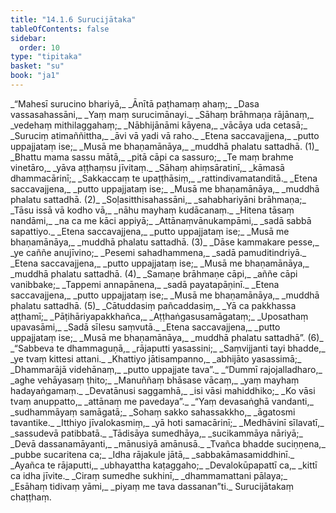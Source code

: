 ```yaml
---
title: "14.1.6 Surucijātaka"
tableOfContents: false
sidebar:
  order: 10
type: "tipitaka"
basket: "su"
book: "ja1"
---
```



<DynamicBreadcrumb />

<Division number="102" book="ja1" bookNo="22" page="150">

<Paragraph number="2654" type="verses" book="ja1">
_“Mahesī surucino bhariyā,_  
_Ānītā paṭhamaṃ ahaṃ;_  
_Dasa vassasahassāni,_  
_Yaṃ maṃ surucimānayi._  

</Paragraph>

</Division>
<Division number="103" book="ja1" bookNo="22" page="150">

<Paragraph number="2655" type="verses" book="ja1">
_Sāhaṃ brāhmaṇa rājānaṃ,_  
_vedehaṃ mithilaggahaṃ;_  
_Nābhijānāmi kāyena,_  
_vācāya uda cetasā;_  
_Suruciṃ atimaññittha,_  
_āvi vā yadi vā raho._  

</Paragraph>

</Division>
<Division number="104" book="ja1" bookNo="22" page="150">

<Paragraph number="2656" type="verses" book="ja1">
_Etena saccavajjena,_  
_putto uppajjataṃ ise;_  
_Musā me bhaṇamānāya,_  
_muddhā phalatu sattadhā. (1)_  

</Paragraph>

</Division>
<Division number="105" book="ja1" bookNo="22" page="150">

<Paragraph number="2657" type="verses" book="ja1">
_Bhattu mama sassu mātā,_  
_pitā cāpi ca sassuro;_  
_Te maṃ brahme vinetāro,_  
_yāva aṭṭhaṃsu jīvitaṃ._  

</Paragraph>

</Division>
<Division number="106" book="ja1" bookNo="22" page="150">

<Paragraph number="2658" type="verses" book="ja1">
_Sāhaṃ ahiṃsāratinī,_  
_kāmasā dhammacārinī;_  
_Sakkaccaṃ te upaṭṭhāsiṃ,_  
_rattindivamatanditā._  

</Paragraph>

</Division>
<Division number="107" book="ja1" bookNo="22" page="150">

<Paragraph number="2659" type="verses" book="ja1">
_Etena saccavajjena,_  
_putto uppajjataṃ ise;_  
_Musā me bhaṇamānāya,_  
_muddhā phalatu sattadhā. (2)_  

</Paragraph>

</Division>
<Division number="108" book="ja1" bookNo="22" page="150">

<Paragraph number="2660" type="verses" book="ja1">
_Soḷasitthisahassāni,_  
_sahabhariyāni brāhmaṇa;_  
_Tāsu issā vā kodho vā,_  
_nāhu mayhaṃ kudācanaṃ._  

</Paragraph>

</Division>
<Division number="109" book="ja1" bookNo="22" page="150">

<Paragraph number="2661" type="verses" book="ja1">
_Hitena tāsaṃ nandāmi,_  
_na ca me kāci appiyā;_  
_Attānaṃvānukampāmi,_  
_sadā sabbā sapattiyo._  

</Paragraph>

</Division>
<Division number="110" book="ja1" bookNo="22" page="151">

<Paragraph number="2662" type="verses" book="ja1">
_Etena saccavajjena,_  
_putto uppajjataṃ ise;_  
_Musā me bhaṇamānāya,_  
_muddhā phalatu sattadhā. (3)_  

</Paragraph>

</Division>
<Division number="111" book="ja1" bookNo="22" page="151">

<Paragraph number="2663" type="verses" book="ja1">
_Dāse kammakare pesse,_  
_ye caññe anujīvino;_  
_Pesemi sahadhammena,_  
_sadā pamuditindriyā._  

</Paragraph>

</Division>
<Division number="112" book="ja1" bookNo="22" page="151">

<Paragraph number="2664" type="verses" book="ja1">
_Etena saccavajjena,_  
_putto uppajjataṃ ise;_  
_Musā me bhaṇamānāya,_  
_muddhā phalatu sattadhā. (4)_  

</Paragraph>

</Division>
<Division number="113" book="ja1" bookNo="22" page="151">

<Paragraph number="2665" type="verses" book="ja1">
_Samaṇe brāhmaṇe cāpi,_  
_aññe cāpi vanibbake;_  
_Tappemi annapānena,_  
_sadā payatapāṇinī._  

</Paragraph>

</Division>
<Division number="114" book="ja1" bookNo="22" page="151">

<Paragraph number="2666" type="verses" book="ja1">
_Etena saccavajjena,_  
_putto uppajjataṃ ise;_  
_Musā me bhaṇamānāya,_  
_muddhā phalatu sattadhā. (5)_  

</Paragraph>

</Division>
<Division number="115" book="ja1" bookNo="22" page="151">

<Paragraph number="2667" type="verses" book="ja1">
_Cātuddasiṃ pañcaddasiṃ,_  
_Yā ca pakkhassa aṭṭhamī;_  
_Pāṭihāriyapakkhañca,_  
_Aṭṭhaṅgasusamāgataṃ;_  
_Uposathaṃ upavasāmi,_  
_Sadā sīlesu saṃvutā._  

</Paragraph>

</Division>
<Division number="116" book="ja1" bookNo="22" page="152">

<Paragraph number="2668" type="verses" book="ja1">
_Etena saccavajjena,_  
_putto uppajjataṃ ise;_  
_Musā me bhaṇamānāya,_  
_muddhā phalatu sattadhā”. (6)_  

</Paragraph>

</Division>
<Division number="117" book="ja1" bookNo="22" page="152">

<Paragraph number="2669" type="verses" book="ja1">
_“Sabbeva te dhammaguṇā,_  
_rājaputti yasassini;_  
_Saṃvijjanti tayi bhadde,_  
_ye tvaṃ kittesi attani._  

</Paragraph>

</Division>
<Division number="118" book="ja1" bookNo="22" page="152">

<Paragraph number="2670" type="verses" book="ja1">
_Khattiyo jātisampanno,_  
_abhijāto yasassimā;_  
_Dhammarājā videhānaṃ,_  
_putto uppajjate tava”._  

</Paragraph>

</Division>
<Division number="119" book="ja1" bookNo="22" page="152">

<Paragraph number="2671" type="verses" book="ja1">
_“Dummī rajojalladharo,_  
_aghe vehāyasaṃ ṭhito;_  
_Manuññaṃ bhāsase vācaṃ,_  
_yaṃ mayhaṃ hadayaṅgamaṃ._  

</Paragraph>

</Division>
<Division number="120" book="ja1" bookNo="22" page="152">

<Paragraph number="2672" type="verses" book="ja1">
_Devatānusi saggamhā,_  
_isi vāsi mahiddhiko;_  
_Ko vāsi tvaṃ anuppatto,_  
_attānaṃ me pavedaya”._  

</Paragraph>

</Division>
<Division number="121" book="ja1" bookNo="22" page="134">

<Paragraph number="2673" type="verses" book="ja1">
_“Yaṃ devasaṅghā vandanti,_  
_sudhammāyaṃ samāgatā;_  
_Sohaṃ sakko sahassakkho,_  
_āgatosmi tavantike._  

</Paragraph>

</Division>
<Division number="122" book="ja1" bookNo="22" page="134">

<Paragraph number="2674" type="verses" book="ja1">
_Itthiyo jīvalokasmiṃ,_  
_yā hoti samacārinī;_  
_Medhāvinī sīlavatī,_  
_sassudevā patibbatā._  

</Paragraph>

</Division>
<Division number="123" book="ja1" bookNo="22" page="134">

<Paragraph number="2675" type="verses" book="ja1">
_Tādisāya sumedhāya,_  
_sucikammāya nāriyā;_  
_Devā dassanamāyanti,_  
_mānusiyā amānusā._  

</Paragraph>

</Division>
<Division number="124" book="ja1" bookNo="22" page="134">

<Paragraph number="2676" type="verses" book="ja1">
_Tvañca bhadde suciṇṇena,_  
_pubbe sucaritena ca;_  
_Idha rājakule jātā,_  
_sabbakāmasamiddhinī._  

</Paragraph>

</Division>
<Division number="125" book="ja1" bookNo="22" page="134">

<Paragraph number="2677" type="verses" book="ja1">
_Ayañca te rājaputti,_  
_ubhayattha kaṭaggaho;_  
_Devalokūpapattī ca,_  
_kittī ca idha jīvite._  

</Paragraph>

</Division>
<Division number="126" book="ja1" bookNo="22" page="134">

<Paragraph number="2678" type="verses" book="ja1">
_Ciraṃ sumedhe sukhinī,_  
_dhammamattani pālaya;_  
_Esāhaṃ tidivaṃ yāmi,_  
_piyaṃ me tava dassanan”ti._  


</Paragraph>
</Division>

<Paragraph number="2679" type="center" book="ja1">
Surucijātakaṃ chaṭṭhaṃ.
</Paragraph>